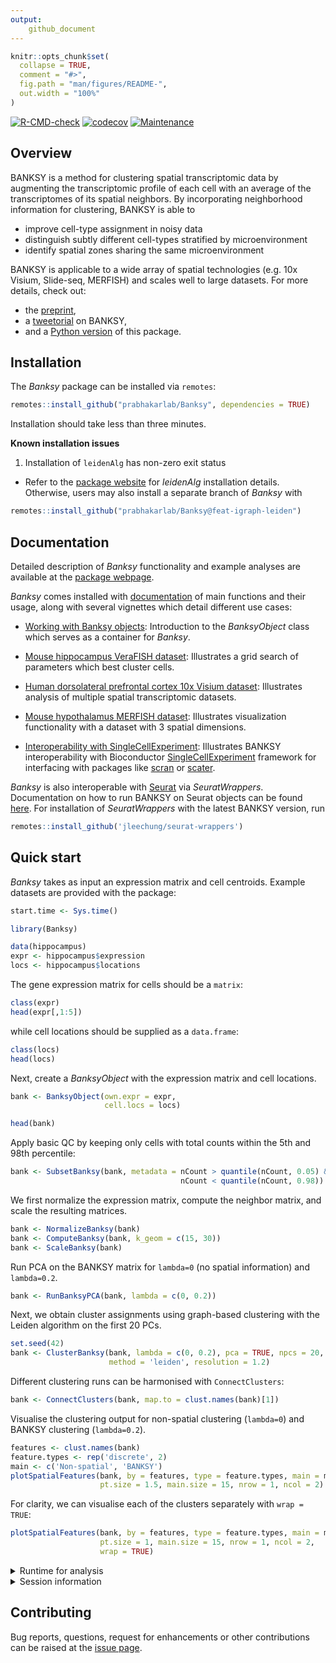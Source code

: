 ```yaml
---
output: 
    github_document
---
```


<!-- README.md is generated from README.Rmd. Please edit that file -->

```r
knitr::opts_chunk$set(
  collapse = TRUE,
  comment = "#>",
  fig.path = "man/figures/README-",
  out.width = "100%"
)
```

<!-- badges: start -->
[![R-CMD-check](https://github.com/jleechung/Banksy/actions/workflows/check-standard.yml/badge.svg)](https://github.com/jleechung/Banksy/actions/workflows/check-standard.yml)
[![codecov](https://codecov.io/gh/jleechung/Banksy/branch/main/graph/badge.svg?token=OZZK4EDVH9)](https://codecov.io/gh/jleechung/Banksy)
[![Maintenance](https://img.shields.io/badge/Maintained%3F-yes-green.svg)](https://github.com/jleechung/Banksy/graphs/commit-activity)
<!-- badges: end -->

## Overview

BANKSY is a method for clustering spatial transcriptomic data by augmenting the
transcriptomic profile of each cell with an average of the transcriptomes of its
spatial neighbors. By incorporating neighborhood information for clustering, 
BANKSY is able to

- improve cell-type assignment in noisy data
- distinguish subtly different cell-types stratified by microenvironment
- identify spatial zones sharing the same microenvironment

BANKSY is applicable to a wide array of spatial technologies (e.g. 10x Visium, 
Slide-seq, MERFISH) and scales well to large datasets. For more details, check 
out:

- the [preprint](https://www.biorxiv.org/content/10.1101/2022.04.14.488259v1),
- a [tweetorial](https://twitter.com/vipul1891/status/1515323372535644166?s=20&t=Bc6rz8VeWWptF67FejGYfQ) on BANKSY, 
- and a [Python version](https://github.com/prabhakarlab/Banksy_py) of this package. 

## Installation

The *Banksy* package can be installed via `remotes`:

```r
remotes::install_github("prabhakarlab/Banksy", dependencies = TRUE)
```

Installation should take less than three minutes. 

**Known installation issues**

1. Installation of `leidenAlg` has non-zero exit status

- Refer to the [package website](https://github.com/kharchenkolab/leidenAlg#installation) for 
*leidenAlg* installation details. Otherwise, users may also install a separate branch
of *Banksy* with 

```r
remotes::install_github("prabhakarlab/Banksy@feat-igraph-leiden")
```

## Documentation

Detailed description of *Banksy* functionality and example analyses are available
at the [package webpage](https://prabhakarlab.github.io/Banksy/). 

*Banksy* comes installed with [documentation](https://prabhakarlab.github.io/Banksy/reference/index.html) of main functions and their 
usage, along with several vignettes which detail different use cases:

* [Working with Banksy objects](https://prabhakarlab.github.io/Banksy/articles/banksy-object.html):
  Introduction to the *BanksyObject* class which serves as a container for 
  *Banksy*.  
  
* [Mouse hippocampus VeraFISH dataset](https://prabhakarlab.github.io/Banksy/articles/hippocampus-analysis.html):
  Illustrates a grid search of parameters which best cluster cells.  

* [Human dorsolateral prefrontal cortex 10x Visium dataset](https://prabhakarlab.github.io/Banksy/articles/dlpfc-analysis.html):
  Illustrates analysis of multiple spatial transcriptomic datasets.

* [Mouse hypothalamus MERFISH dataset](https://prabhakarlab.github.io/Banksy/articles/hypothalamus-analysis.html):
  Illustrates visualization functionality with a dataset with 3 spatial dimensions.
  
* [Interoperability with SingleCellExperiment](https://prabhakarlab.github.io/Banksy/articles/single-cell-exp.html):
  Illustrates BANKSY interoperability with Bioconductor
  [SingleCellExperiment](https://bioconductor.org/packages/release/bioc/html/SingleCellExperiment.html)
  framework for interfacing with packages like [scran](https://bioconductor.org/packages/release/bioc/html/scran.html) 
  or [scater](https://bioconductor.org/packages/release/bioc/html/scater.html).

*Banksy* is also interoperable with [Seurat](https://satijalab.org/seurat/) via
*SeuratWrappers*. Documentation on how to run BANKSY on Seurat objects can be 
found [here](https://github.com/satijalab/seurat-wrappers/blob/master/docs/banksy.md). 
For installation of *SeuratWrappers* with the latest BANKSY version, run
```r
remotes::install_github('jleechung/seurat-wrappers')
```

## Quick start

*Banksy* takes as input an expression matrix and cell centroids. Example 
datasets are provided with the package:

```r
start.time <- Sys.time()
```

```r
library(Banksy)

data(hippocampus)
expr <- hippocampus$expression
locs <- hippocampus$locations
```

The gene expression matrix for cells should be a `matrix`:

```r
class(expr)
head(expr[,1:5])
```

while cell locations should be supplied as a `data.frame`:

```r
class(locs)
head(locs)
```

Next, create a *BanksyObject* with the expression matrix and cell locations.

```r
bank <- BanksyObject(own.expr = expr,
                     cell.locs = locs)

head(bank)
```

Apply basic QC by keeping only cells with total counts within the 5th and 98th 
percentile:

```r
bank <- SubsetBanksy(bank, metadata = nCount > quantile(nCount, 0.05) &
                                      nCount < quantile(nCount, 0.98))
```

We first normalize the expression matrix, compute the neighbor matrix, and 
scale the resulting matrices.

```r
bank <- NormalizeBanksy(bank)
bank <- ComputeBanksy(bank, k_geom = c(15, 30))
bank <- ScaleBanksy(bank)
```

Run PCA on the BANKSY matrix for `lambda=0` (no spatial information) 
and `lambda=0.2`. 

```r
bank <- RunBanksyPCA(bank, lambda = c(0, 0.2))
```

Next, we obtain cluster assignments using graph-based clustering with the Leiden
algorithm on the first 20 PCs. 

```r
set.seed(42)
bank <- ClusterBanksy(bank, lambda = c(0, 0.2), pca = TRUE, npcs = 20,
                      method = 'leiden', resolution = 1.2)
```

Different clustering runs can be harmonised with `ConnectClusters`:

```r
bank <- ConnectClusters(bank, map.to = clust.names(bank)[1])
``` 

Visualise the clustering output for non-spatial clustering (`lambda=0`) and 
BANKSY clustering (`lambda=0.2`). 

```r
features <- clust.names(bank)
feature.types <- rep('discrete', 2)
main <- c('Non-spatial', 'BANKSY')
plotSpatialFeatures(bank, by = features, type = feature.types, main = main, 
                    pt.size = 1.5, main.size = 15, nrow = 1, ncol = 2)
```

For clarity, we can visualise each of the clusters separately with `wrap = TRUE`:

```r
plotSpatialFeatures(bank, by = features, type = feature.types, main = main, 
                    pt.size = 1, main.size = 15, nrow = 1, ncol = 2, 
                    wrap = TRUE)
``` 

<details>
    <summary>Runtime for analysis</summary>

```r
Sys.time() - start.time
```

</details>

<details>
    <summary>Session information</summary>

```r
sessionInfo()
```

</details>

## Contributing

Bug reports, questions, request for enhancements or other contributions can be 
raised at the [issue page](https://github.com/prabhakarlab/Banksy/issues). 
